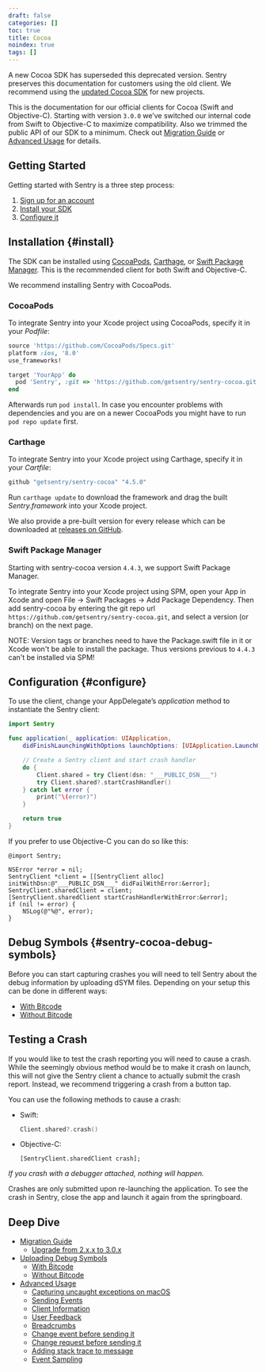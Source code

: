```yaml
---
draft: false
categories: []
toc: true
title: Cocoa
noindex: true
tags: []
---
```


<Alert level="warning" title="Note"><markdown>

A new Cocoa SDK has superseded this deprecated version. Sentry preserves this documentation for customers using the old client. We recommend using the [updated Cocoa SDK](/platforms/apple/) for new projects.

</markdown></Alert>

This is the documentation for our official clients for Cocoa (Swift and Objective-C). Starting with version `3.0.0` we’ve switched our internal code from Swift to Objective-C to maximize compatibility. Also we trimmed the public API of our SDK to a minimum. Check out [Migration Guide](/clients/cocoa/migration/#migration) or [Advanced Usage](/clients/cocoa/advanced/#advanced) for details.

## Getting Started

Getting started with Sentry is a three step process:

1.  [Sign up for an account](https://sentry.io/signup/)
2.  [Install your SDK](#install)
3.  [Configure it](#configure)

## Installation {#install}

The SDK can be installed using [CocoaPods](https://cocoapods.org), [Carthage](https://github.com/Carthage/Carthage), or [Swift Package Manager](https://swift.org/package-manager/). This is the recommended client for both Swift and Objective-C.

We recommend installing Sentry with CocoaPods.

### CocoaPods

To integrate Sentry into your Xcode project using CocoaPods, specify it in your _Podfile_:

```ruby
source 'https://github.com/CocoaPods/Specs.git'
platform :ios, '8.0'
use_frameworks!

target 'YourApp' do
  pod 'Sentry', :git => 'https://github.com/getsentry/sentry-cocoa.git', :tag => '4.5.0'
end
```

Afterwards run `pod install`. In case you encounter problems with dependencies and you are on a newer CocoaPods you might have to run `pod repo update` first.

### Carthage

To integrate Sentry into your Xcode project using Carthage, specify it in your _Cartfile_:

```ruby
github "getsentry/sentry-cocoa" "4.5.0"
```

Run `carthage update` to download the framework and drag the built _Sentry.framework_ into your Xcode project.

We also provide a pre-built version for every release which can be downloaded at [releases on GitHub](https://github.com/getsentry/sentry-cocoa/releases).

### Swift Package Manager

Starting with sentry-cocoa version `4.4.3`, we support Swift Package Manager.

To integrate Sentry into your Xcode project using SPM, open your App in Xcode and open File -> Swift Packages -> Add Package Dependency. Then add sentry-cocoa by entering the git repo url `https://github.com/getsentry/sentry-cocoa.git`, and select a version (or branch) on the next page.

NOTE: Version tags or branches need to have the Package.swift file in it or Xcode won't be able to install the package. Thus versions previous to `4.4.3` can't be installed via SPM!

## Configuration {#configure}

To use the client, change your AppDelegate’s _application_ method to instantiate the Sentry client:

```swift
import Sentry

func application(_ application: UIApplication,
    didFinishLaunchingWithOptions launchOptions: [UIApplication.LaunchOptionsKey: Any]?) -> Bool {

    // Create a Sentry client and start crash handler
    do {
        Client.shared = try Client(dsn: "___PUBLIC_DSN___")
        try Client.shared?.startCrashHandler()
    } catch let error {
        print("\(error)")
    }

    return true
}
```

If you prefer to use Objective-C you can do so like this:

```objc
@import Sentry;

NSError *error = nil;
SentryClient *client = [[SentryClient alloc] initWithDsn:@"___PUBLIC_DSN___" didFailWithError:&error];
SentryClient.sharedClient = client;
[SentryClient.sharedClient startCrashHandlerWithError:&error];
if (nil != error) {
    NSLog(@"%@", error);
}
```

## Debug Symbols {#sentry-cocoa-debug-symbols}

Before you can start capturing crashes you will need to tell Sentry about the debug information by uploading dSYM files. Depending on your setup this can be done in different ways:

- [With Bitcode](/clients/cocoa/dsym/#dsym-with-bitcode)
- [Without Bitcode](/clients/cocoa/dsym/#dsym-without-bitcode)

<!-- TODO-ADD-VERIFICATION-EXAMPLE -->

## Testing a Crash

If you would like to test the crash reporting you will need to cause a crash. While the seemingly obvious method would be to make it crash on launch, this will not give the Sentry client a chance to actually submit the crash report. Instead, we recommend triggering a crash from a button tap.

You can use the following methods to cause a crash:

- Swift:

  ```swift
  Client.shared?.crash()
  ```

- Objective-C:

  ```objc
  [SentryClient.sharedClient crash];
  ```

_If you crash with a debugger attached, nothing will happen._

Crashes are only submitted upon re-launching the application. To see the crash in Sentry, close the app and launch it again from the springboard.

## Deep Dive

- [Migration Guide](/clients/cocoa/migration/)
  - [Upgrade from 2.x.x to 3.0.x](/clients/cocoa/migration/#upgrade-from-2-x-x-to-3-0-x)
- [Uploading Debug Symbols](/clients/cocoa/dsym/)
  - [With Bitcode](/clients/cocoa/dsym/#with-bitcode)
  - [Without Bitcode](/clients/cocoa/dsym/#without-bitcode)
- [Advanced Usage](/clients/cocoa/advanced/)
  - [Capturing uncaught exceptions on macOS](/clients/cocoa/advanced/#capturing-uncaught-exceptions-on-macos)
  - [Sending Events](/clients/cocoa/advanced/#sending-events)
  - [Client Information](/clients/cocoa/advanced/#client-information)
  - [User Feedback](/clients/cocoa/advanced/#user-feedback)
  - [Breadcrumbs](/clients/cocoa/advanced/#breadcrumbs)
  - [Change event before sending it](/clients/cocoa/advanced/#change-event-before-sending-it)
  - [Change request before sending it](/clients/cocoa/advanced/#change-request-before-sending-it)
  - [Adding stack trace to message](/clients/cocoa/advanced/#adding-stacktrace-to-message)
  - [Event Sampling](/clients/cocoa/advanced/#event-sampling)
